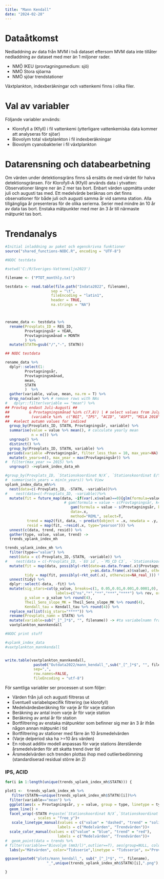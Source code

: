 ```yaml
---
title: "Mann Kendall"
date: "2024-02-28"
---
```


# Dataåtkomst

Nedladdning av data från MVM i två dataset eftersom MVM data inte tillåter nedladdning av dataset med mer än 1 miljoner rader. 

* NMÖ IKEU (provtagningsmedium: sjö)
* NMÖ Stora sjöarna
* NMÖ sjöar trendstationer

Växtplankton, indexberäkningar och vattenkemi finns i olika filer.

# Val av variabler
Följande variabler används:

*	Klorofyll a (Kfyll) i fil vattenkemi (ytterligare vattenkemiska data kommer att analyseras för sjöar)
*	Biovolym total växtplankton i fil indexberäkningar
*	Biovolym cyanobakterier i fil växtplankton

# Datarensning och databearbetning
Om värden under detektionsgräns finns så ersätts de med värdet för halva detektionsgränsen.
För Klorofyll-A (Kfyll) används data i ytvatten: Observationer längre ner än 2 mer tas bort. 
Enbart värden uppmätta under juli och augusti tas med. Ett medelvärde beräknas om det finns observationer för både juli och augusti samma år vid samma station. 
Alla tillgängliga år presenteras för de olika serierna.
Serier med mindre än 10 år av data tas bort. Enstaka mätpunkter med mer än 3 år till närmaste mätpunkt tas bort.

# Trendanalys

```r
#Initial inladdning av paket och egenskrivna funktioner
source("shared_functions-NODC.R", encoding = "UTF-8")
```



```r
#NODC testdata

#setwd('C:/R/Sveriges-Vattenmiljo2023')

filename <- ("PTOT_monthly.txt")

testdata <- read.table(file.path("Indata2022", filename),
                     sep = "\t",
                     fileEncoding = "latin1",
                     header = TRUE,
                     na.strings = "NA")



rename_data <- testdata %>% 
  rename(Provplats_ID = REG_ID,
         Provtagningsår = YEAR,
         Provtagningsmånad = MONTH
         ) %>%
  mutate(STATN=gsub("/","-", STATN))

```





```r
## NODC testdata

rename_data %>% 
  dplyr::select(1:
         Provtagningsår, 
         Provtagningsmånad,
         mean,
         STATN
         )  %>%
  gather(variable, value, mean, na.rm = T) %>%
  drop_na(value) %>% # remove rows with NAs
#   dplyr::filter(variable == "mean") %>%
## Provtag endast Juli-Augusti ##         
##         & Provtagningsmånad %in% c(7,8)) | # select values from July and August 
##          (variable %in%  c("BQI", "IPS", "ACID", "ASPT", "MILA 2018") & Provtagningsmånad %in% c(9,10,11)))%>%
##  #select autumn values for indiced
  group_by(Provplats_ID, STATN, Provtagningsår, variable) %>% 
  summarise(value = value %>% mean(), # calculate yearly mean
            n = n()) %>% 
  ungroup() %>% 
  distinct() %>% 
  group_by(Provplats_ID, STATN, variable) %>% 
 periods(variable =Provtagningsår, filter_less_than = 10, max_year=NA) %>% ### Periods är en funktion från shared_functions.R
  mutate(n_years=n(), max_year = max(Provtagningsår)) %>%
#  filter(max_year >= 2015) %>% 
  ungroup() ->vplank_index_data_mh
```




```r
#group_by(Provplats_ID, `Stationskoordinat N/X`, `Stationskoordinat E/Y`, variable, Regionala)# %>%
#  summarise(n_years = min(n_years)) %>% View
vplank_index_data_mh%>%
  nest(data=c(-Provplats_ID, -STATN, -variable))%>% 
#    nest(data=c(-Provplats_ID, -variable))%>% 
  mutate(fit = future_map(data, ~if(var(.x$value)==0){glm(formula=value~Provtagningsår, data=.x)}else{
                           # gam(formula = value ~ s(Provtagningsår, k=unique(.x$n_years-2)),
                              gam(formula = value ~ s(Provtagningsår, k=unique(floor(.x$n_years/2))),
                              data=.x, 
                              method="REML", select=T,                        )}, .progress=T),
          trend = map2(fit, data, ~ predict(object = .x, newdata = .y, type="response")),
          resid = map(fit, ~resid(.x, type="pearson"))) %>% 
  unnest(c(data, trend, resid)) %>% 
  gather(type, value, value, trend) ->
  trends_vplank_index_mh
```




```r
trends_vplank_index_mh %>% 
  filter(type=="value") %>% 
  nest(data = c(-Provplats_ID,-STATN, -variable)) %>% 
#    nest(data = c(-Provplats_ID, -`EU id`, -`MS_CD C3`, -`Stationskoordinat N/X`, -`Stationskoordinat E/Y`,-Regionala,-variable)) %>% 
  mutate(fit = map(data, possibly(~rkt(date=as.data.frame(.x)$Provtagningsår, 
                                       y=as.data.frame(.x)$value), otherwise=NA_real_)),
         tidy = map(fit, possibly(~rkt_out(.x), otherwise=NA_real_))) %>% 
  unnest(tidy) %>% 
  dplyr::select(-data, -fit) %>% 
  mutate(sig_stars=cut(p_value, breaks=c(1, 0.05,0.01,0.001,0.0001,0), 
                       labels=c("ns","*","**","***","****") %>% rev, ordered_result = T),
         p_value = p_value %>% round(4),
         Theil_Sens_slope_MK = Theil_Sens_slope_MK %>% round(4), 
         Kendall_tau = Kendall_tau %>% round(4)) %>% 
  replace_na(list(sig_stars="****")) %>%
  rename(Provplats_namn = STATN) %>%
  mutate(variable=sub("_[^_]*$", "", filename)) -> #ta variabelnamn från filnamn
  vaxtplankton_mannkendall
```



```r
#NODC print stuff

#vplank_index_data
#vaxtplankton_mannkendall


write.table(vaxtplankton_mannkendall, 
             paste0("Outdata2022/mann_kendall_",sub("_[^_]*$", "", filename),".csv"),
             sep=",",
             row.names=FALSE,
             fileEncoding = "utf-8")
```
För samtliga variabler ser processen ut som följer:

 * Värden från juli och augusti filtreras ut
 * Eventuell variabelspecifik filtrering (se klorofyll)
 * Medelvärdesberäkning för varje år för varje station
 * Beräkning av antal inom varje år för varje station
 * Beräkning av antal år för station
 * Bortfiltrering av enstaka mätpunkter som befinner sig mer än 3 år ifrån någon annan mätpunkt i tid
 * Bortfiltrering av stationer med färre än 10 årsmedelvärden
 * (Varje delperiod ska ha >=10 års värden)
 * En robust additiv modell anpassas för varje stations återstående årsmedelvärden för att skatta trend över tid
 * Årsmedelvärden och trenden plottas ihop med outlierbedömning (standardiserad residual större än 2)
 



### IPS, ACID

```r

for(i in 1:length(unique(trends_vplank_index_mh$STATN))) {

plot1 <-  trends_vplank_index_mh %>%
   filter(STATN==unique(trends_vplank_index_mh$STATN)[i])%>%
  filter(variable=="mean") %>%
  ggplot(aes(x = Provtagningsår, y = value, group = type, linetype = type, color = type)) +
  geom_line() +
  facet_wrap(~STATN #+paste(`Stationskoordinat N/X`,`Stationskoordinat E/Y`)
             , scales = "free_y")+
   scale_linetype_manual(values = c("value" = "dashed", "trend" = "solid"),
                        labels = c("Medelvärden", "Trendvärden"))+
  scale_color_manual(values = c("value" = "blue", "trend" = "red"),
                        labels = c("Medelvärden", "Trendvärden"))+
#  geom_point(data = trends %>%
# filter(variable=="Biovolym (mm3/l)",outlier==T), aes(group=NULL, color=NULL), color="red")+
  labs(y="Mätvärden", color="Tidsserie",linetype = "Tidsserie", x="Provtagningsår")

ggsave(paste0("plots/mann_kendall_", sub("_[^_]*$", "", filename),
                   "_",unique(trends_vplank_index_mh$STATN)[i],".png"), plot1)

}
```






